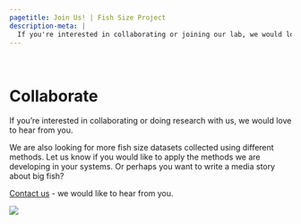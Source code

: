 ```yaml
---
pagetitle: Join Us! | Fish Size Project
description-meta: |
  If you're interested in collaborating or joining our lab, we would love to hear from you! Check out our current open positions or email us.
---
```


::: {.column-screen .hero-img .hero-strip-page}
   
:::

# Collaborate

::: {.grid .justify-contents-evenly  .align-items-center}
::: {.g-col-12 .g-col-md-6 .px-4}

If you're interested in collaborating or doing research with us, we would love to hear from you. 

We are also looking for more fish size datasets collected using different methods. Let us know if you would like to apply the methods we are developing in your systems. Or perhaps you want to write a media story about big fish? 

[Contact us](mailto:info@fishsizeproject.org) - we would like to hear from you. 

:::

::: {.g-col-12 .g-col-md-6}
![](../resources/images/deepReefSm.jpg)
:::
:::

<!-- ## Current open positions -->

<!-- ### Position title -->

<!-- Text text... -->

<!-- Link to the official position description **here**. -->
